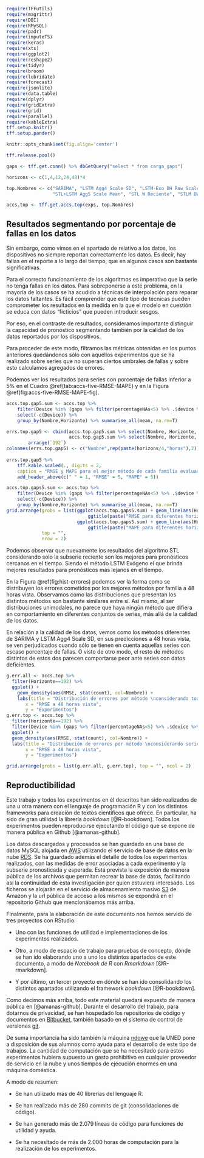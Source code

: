 

```r
require(TFFutils)
require(magrittr)
require(DBI)
require(RMySQL)
require(padr)
require(imputeTS)
require(keras)
require(xts)
require(ggplot2)
require(reshape2)
require(tidyr)
require(broom)
require(lubridate)
require(forecast)
require(jsonlite)
require(data.table)
require(dplyr)
require(gridExtra) 
require(grid) 
require(parallel)
require(kableExtra)
tff.setup.knitr()
tff.setup.pander()

knitr::opts_chunk$set(fig.align='center')
```
 
 


```r

tff.release.pool()

gaps <- tff.get.conn() %>% dbGetQuery("select * from carga_gaps") 

horizons <- c(1,4,12,24,48)*4

top.Nombres <- c("SARIMA", "LSTM Agg4 Scale SD", "LSTM-Exo DH Raw Scale Mean", 
                 "STL+LSTM Agg5 Scale Mean", "STL W Reciente", "STLM DWM Reciente")

accs.top <- tff.get.accs.top(exps, top.Nombres)
```



## Resultados segmentando por porcentaje de fallas en los datos


Sin embargo, como vimos en el apartado de relativo a los datos, los dispositivos no siempre reportan correctamente los datos. Es decir, hay fallas en el reporte a lo largo del tiempo, que en algunos casos son bastante significativas. 

Para el correcto funcionamiento de los algoritmos es imperativo que la serie no tenga fallas en los datos. Para sobreponerse a este problema, en la mayoría de los casos se ha acudido a técnicas de interpolación para reparar los datos faltantes. Es fácil comprender que este tipo de técnicas pueden comprometer los resultados en la medida en la que el modelo en cuestión se educa con datos "ficticios" que pueden introducir sesgos. 

Por eso, en el contraste de resultados, consideramos importante distinguir la capacidad de pronóstico segmentando también por la calidad de los datos reportados por los dispositivos.

Para proceder de este modo, filtramos las métricas obtenidas en los puntos anteriores quedándonos sólo con aquellos experimentos que se ha realizado sobre series que no superan ciertos umbrales de fallas y sobre esto calculamos agregados de errores.

Podemos ver los resultados para series con porcentaje de fallas inferior a 5% en el Cuadro \@ref(tab:accs-five-RMSE-MAPE) y en la Figura \@ref(fig:accs-five-RMSE-MAPE-fig).



```r
accs.top.gap5.sum <- accs.top %>% 
    filter(Device %in% (gaps %>% filter(percentageNAs<5) %>% .$device %>% unique), Horizonte %in% horizons) %>% 
    select(-c(Device)) %>% 
    group_by(Nombre,Horizonte) %>% summarise_all(mean, na.rm=T)

errs.top.gap5 <- cbind(accs.top.gap5.sum %>% select(Nombre, Horizonte, RMSE) %>%  spread(Horizonte,RMSE) %>% arrange(Nombre),
                       accs.top.gap5.sum %>% select(Nombre, Horizonte, MAPE) %>%  spread(Horizonte,MAPE) %>% arrange(Nombre))[,-c(7)] %>%
        arrange(`192`)
colnames(errs.top.gap5) <- c("Nombre",rep(paste(horizons/4,"horas"),2))
    
errs.top.gap5 %>% 
    tff.kable.scaled(., digits = 2, 
    caption = "RMSE y MAPE para el mejor método de cada familia evaluado en series con porcentaje de fallas en los datos inferior al 5\\%") %>% 
    add_header_above(c(" " = 1, "RMSE" = 5, "MAPE" = 5)) 
```
 

 
```r
accs.top.gaps5.sum <- accs.top %>% 
    filter(Device %in% (gaps %>% filter(percentageNAs<5) %>% .$device %>% unique)) %>%
    select(-c(Device)) %>% 
    group_by(Nombre,Horizonte) %>% summarise_all(mean, na.rm=T)
grid.arrange(grobs = list(ggplot(accs.top.gaps5.sum) + geom_line(aes(Horizonte, RMSE, group=Nombre, colour=Nombre)) + 
                              ggtitle(paste("RMSE para diferentes horizontes")) + xlab("Horizonte") + ylab("RMSE"),
                          ggplot(accs.top.gaps5.sum) + geom_line(aes(Horizonte, MAPE, group=Nombre, colour=Nombre)) + 
                              ggtitle(paste("MAPE para diferentes horizontes")) + xlab("Horizonte") + ylab("MAPE")), 
             top = "", 
             nrow = 2)

```

Podemos observar que nuevamente los resultados del algoritmo STL considerando solo la subserie reciente son los mejores para pronósticos cercanos en el tiempo. Siendo el método LSTM Exógeno el que brinda mejores resultados para pronósticos más lejanos en el tiempo.



En la Figura \@ref(fig:hist-errores) podemos ver la forma como se distribuyen los errores cometidos por los mejores métodos por familia a 48 horas vista. Observamos como las distribuciones que presentan los distintos métodos son bastante similares entre sí. Así mismo, al ser distribuciones unimodales, no parece que haya ningún método que difiera en comportamiento en diferentes conjuntos de series, más allá de la calidad de los datos. 

En relación a la calidad de los datos, vemos como los métodos diferentes de SARIMA y LSTM Agg4 Scale SD, en sus predicciones a 48 horas vista, se ven perjudicados cuando sólo se tienen en cuenta aquellas series con escaso porcentaje de fallas. O visto de otro modo, el resto de métodos distintos de estos dos parecen comportarse peor ante series con datos deficientes.


```r
g.err.all <- accs.top %>% 
  filter(Horizonte==192) %>%  
  ggplot() +
    geom_density(aes(RMSE, stat(count), col=Nombre)) + 
    labs(title = "Distribución de errores por método \nconsiderando todas las series",
       x = "RMSE a 48 horas vista",
       y = "Experimentos") 
g.err.top <- accs.top %>% 
  filter(Horizonte==192) %>%  
  filter(Device %in% (gaps %>% filter(percentageNAs<5) %>% .$device %>% unique)) %>% 
  ggplot() +
  geom_density(aes(RMSE, stat(count), col=Nombre)) + 
  labs(title = "Distribución de errores por método \nconsiderando series con porcentaje de fallos inferior a 5%",
       x = "RMSE a 48 horas vista",
       y = "Experimentos")

grid.arrange(grobs = list(g.err.all, g.err.top), top = "", ncol = 2)
```




## Reproductibilidad

Este trabajo y todos los experimentos en él descritos han sido realizados de una u otra manera con el lenguaje de programación R y con los distintos frameworks para creación de textos científicos que ofrece. En particular, ha sido de gran utilidad la librería *bookdown* [@R-bookdown]. Todos los experimentos pueden reproducirse ejecutando el código que se expone de manera pública en Github  [@amanas-github].

Los datos descargados y procesados se han guardado en una base de datos MySQL alojada en [AWS](https://aws.amazon.com/) utilizando el servicio de base de datos en la nube [RDS](https://aws.amazon.com/es/rds/). Se ha guardado además el detalle de todos los experimentos realizados, con las medidas de error asociadas a cada experimento y la subserie pronosticada y esperada. Está prevista la exposición de manera pública de los archivos que permitan recrear la base de datos, facilitando así la continuidad de esta investigación por quien estuviera interesado. Los ficheros se alojarán en el servicio de almacenamiento masivo  [S3](https://aws.amazon.com/es/s3/) de Amazon y la url pública de acceso a los mismos se expondrá en el repositorio Github que mencionábamos más arriba.

Finalmente, para la elaboración de este documento nos hemos servido de tres proyectos con RStudio: 

- Uno con las funciones de utilidad e implementaciones de los experimentos realizados.

- Otro, a modo de espacio de trabajo para pruebas de concepto, dónde se han ido elaborando uno a uno los distintos apartados de este documento, a modo de *Notebook de R* con *Rmarkdown* [@R-rmarkdown].

- Y por último, un tercer proyecto en dónde se han ido consolidando los distintos apartados utilizando el framework *bookdown* [@R-bookdown].

Como decimos más arriba, todo este material quedará expuesto de manera pública en [@amanas-github]. Durante el desarrollo del trabajo, para dotarnos de privacidad, se han hospedado los repositorios de código y documentos en [Bitbucket](https://bitbucket.org), también basado en el sistema de control de versiones [git](https://git-scm.com/).

De suma importancia ha sido también la máquina [ndowe](http://ndowe.ia.uned.es:8787/) que la UNED pone a disposición de sus alumnos como ayuda para el desarrollo de este tipo de trabajos. La cantidad de computación que se ha necesitado para estos experimentos hubiera supuesto un gasto prohibitivo en cualquier proveedor de servicio en la nube y unos tiempos de ejecución enormes en una máquina doméstica.


A modo de resumen:

- Se han utilizado más de 40 librerías del lenguaje R.

- Se han realizado más de 280 commits de git (consolidaciones de código).

- Se han generado más de 2.079 líneas de código para funciones de utilidad y ayuda.

- Se ha necesitado de más de 2.000 horas de computación para la realización de los experimentos.






